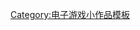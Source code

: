 {{asbox
| image     = Gamepad.svg
| pix       = 32
| subject   =  
| qualifier = 与[[Eidos]]有关
| category  = Eidos小作品
| name      = Template:Eidos-stub
}}<noinclude>
[[Category:电子游戏小作品模板]]
</noinclude>